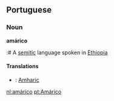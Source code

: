 == Portuguese ==
=== Noun ===
'''amárico''' {{m}}

:# A [[semitic]] language spoken in [[Ethiopia]]

====Translations====
* {{en}}: [[Amharic]]

[[nl:amárico]]
[[pt:Amárico]]